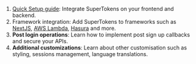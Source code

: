 
1. [Quick Setup guide](./quick-setup/frontend): Integrate SuperTokens on your frontend and backend.
2. Framework integration: Add SuperTokens to frameworks such as [NextJS](./nextjs/about), [AWS Lambda](./serverless/with-aws-lambda/about), [Hasura](./hasura-integration/with-jwt) and more.
3. **Post login operations**: Learn how to implement post sign up callbacks and secure your APIs.
4. **Additional customizations**: Learn about other customisation such as styling, sessions management, language translations.